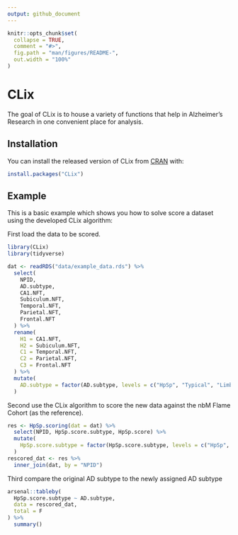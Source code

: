 ```yaml
---
output: github_document
---
```


<!-- README.md is generated from README.Rmd. Please edit that file -->

```r
knitr::opts_chunk$set(
  collapse = TRUE,
  comment = "#>",
  fig.path = "man/figures/README-",
  out.width = "100%"
)
```

# CLix

<!-- badges: start -->
<!-- badges: end -->

The goal of CLix is to house a variety of functions that help in Alzheimer's Research in one convenient place for analysis.

## Installation

You can install the released version of CLix from [CRAN](https://CRAN.R-project.org) with:

``` r
install.packages("CLix")
```

## Example

This is a basic example which shows you how to solve score a dataset using the developed CLix algorithm:

First load the data to be scored.

```r
library(CLix)
library(tidyverse)

dat <- readRDS("data/example_data.rds") %>% 
  select(
    NPID, 
    AD.subtype, 
    CA1.NFT, 
    Subiculum.NFT, 
    Temporal.NFT, 
    Parietal.NFT, 
    Frontal.NFT
  ) %>% 
  rename(
    H1 = CA1.NFT, 
    H2 = Subiculum.NFT, 
    C1 = Temporal.NFT, 
    C2 = Parietal.NFT, 
    C3 = Frontal.NFT
  ) %>% 
  mutate(
    AD.subtype = factor(AD.subtype, levels = c("HpSp", "Typical", "Limbic"))
  )
```

Second use the CLix algorithm to score the new data against the nbM Flame Cohort (as the reference).
```r
res <- HpSp.scoring(dat = dat) %>% 
  select(NPID, HpSp.score.subtype, HpSp.score) %>% 
  mutate(
    HpSp.score.subtype = factor(HpSp.score.subtype, levels = c("HpSp", "Typical", "Limbic"))
  )
rescored_dat <- res %>% 
  inner_join(dat, by = "NPID")
```


Third compare the original AD subtype to the newly assigned AD subtype

```r
arsenal::tableby(
  HpSp.score.subtype ~ AD.subtype, 
  data = rescored_dat, 
  total = F
) %>% 
  summary()
```
